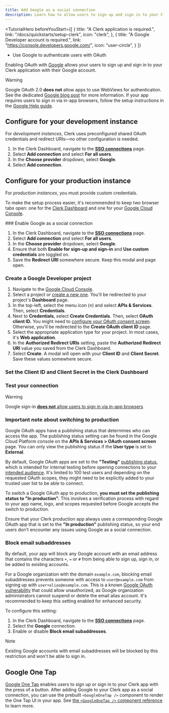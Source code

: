```yaml
---
title: Add Google as a social connection
description: Learn how to allow users to sign up and sign in to your Clerk app with their Google account using OAuth.
---
```


<TutorialHero
  beforeYouStart={[
    {
      title: "A Clerk application is required.",
      link: "/docs/quickstarts/setup-clerk",
      icon: "clerk",
    },
    {
      title: "A Google Developer account is required.",
      link: "https://console.developers.google.com/",
      icon: "user-circle",
    }
  ]}
>
  - Use Google to authenticate users with OAuth
</TutorialHero>

Enabling OAuth with [Google](https://developers.google.com/identity/protocols/oauth2) allows your users to sign up and sign in to your Clerk application with their Google account.

> [!WARNING]
> Google OAuth 2.0 **does not** allow apps to use WebViews for authentication. See the dedicated [Google blog post](https://developers.googleblog.com/en/modernizing-oauth-interactions-in-native-apps-for-better-usability-and-security) for more information. If your app requires users to sign in via in-app browsers, follow the setup instructions in the [Google Help guide](https://support.google.com/faqs/answer/12284343).

## Configure for your development instance

For _development instances_, Clerk uses preconfigured shared OAuth credentials and redirect URIs—no other configuration is needed.

1. In the Clerk Dashboard, navigate to the [**SSO connections**](https://dashboard.clerk.com/last-active?path=user-authentication/sso-connections) page.
1. Select **Add connection** and select **For all users**.
1. In the **Choose provider** dropdown, select **Google**.
1. Select **Add connection**.

## Configure for your production instance

For _production instances_, you must provide custom credentials.

To make the setup process easier, it's recommended to keep two browser tabs open: one for the [Clerk Dashboard](https://dashboard.clerk.com/last-active?path=user-authentication/sso-connections) and one for your [Google Cloud Console](https://console.cloud.google.com/).

<Steps>
  ### Enable Google as a social connection

  1. In the Clerk Dashboard, navigate to the [**SSO connections**](https://dashboard.clerk.com/last-active?path=user-authentication/sso-connections) page.
  1. Select **Add connection** and select **For all users**.
  1. In the **Choose provider** dropdown, select **Google**.
  1. Ensure that both **Enable for sign-up and sign-in** and **Use custom credentials** are toggled on.
  1. Save the **Redirect URI** somewhere secure. Keep this modal and page open.

  ### Create a Google Developer project

  1. Navigate to the [Google Cloud Console](https://console.cloud.google.com/).
  1. Select a project or [create a new one](https://console.cloud.google.com/projectcreate). You'll be redirected to your project's **Dashboard** page.
  1. In the top-left, select the menu icon (**≡**) and select **APIs & Services**. Then, select **Credentials**.
  1. Next to **Credentials**, select **Create Credentials**. Then, select **OAuth client ID.** You might need to [configure your OAuth consent screen](https://support.google.com/cloud/answer/6158849#userconsent). Otherwise, you'll be redirected to the **Create OAuth client ID** page.
  1. Select the appropriate application type for your project. In most cases, it's **Web application**.
  1. In the **Authorized Redirect URIs** setting, paste the **Authorized Redirect URI** value you saved from the Clerk Dashboard.
  1. Select **Create**. A modal will open with your **Client ID** and **Client Secret**. Save these values somewhere secure.

  ### Set the Client ID and Client Secret in the Clerk Dashboard

  <Include src="_partials/authentication/set-client-id-secret" />

  ### Test your connection

  <Include src="_partials/authentication/test-your-connection" />

  > [!WARNING]
  > Google sign-in [**does not** allow users to sign in via in-app browsers](https://developers.googleblog.com/en/modernizing-oauth-interactions-in-native-apps-for-better-usability-and-security)
</Steps>

### Important note about switching to production

Google OAuth apps have a publishing status that determines who can access the app. The publishing status setting can be found in the Google Cloud Platform console on the **APIs & Services > OAuth consent screen** page. You can only view the publishing status if the **User type** is set to **External**.

By default, Google OAuth apps are set to the **"Testing"** [publishing status](https://support.google.com/cloud/answer/10311615#publishing-status), which is intended for internal testing before opening connections to your [intended audience](https://support.google.com/cloud/answer/10311615#user-type). It's limited to 100 test users and depending on the requested OAuth scopes, they might need to be explicitly added to your trusted user list to be able to connect.

To switch a Google OAuth app to production, **you must set the publishing status to "In production".** This involves a verification process with regard to your app name, logo, and scopes requested before Google accepts the switch to production.

Ensure that your Clerk production app always uses a corresponding Google OAuth app that is set to the **"In production"** publishing status, so your end users don't encounter any issues using Google as a social connection.

### Block email subaddresses

By default, your app will block any Google account with an email address that contains the characters `+`, `=` or `#` from being able to sign up, sign in, or be added to existing accounts.

For a Google organization with the domain `example.com`, blocking email subaddresses prevents someone with access to `user@example.com` from signing up with `user+alias@example.com`. This is a known [Google OAuth vulnerability](https://trufflesecurity.com/blog/google-oauth-is-broken-sort-of/) that could allow unauthorized, as Google organization administrators cannot suspend or delete the email alias account. It's recommended to keep this setting enabled for enhanced security.

To configure this setting:

1. In the Clerk Dashboard, navigate to the [**SSO connections**](https://dashboard.clerk.com/last-active?path=user-authentication/sso-connections) page.
1. Select the **Google** connection.
1. Enable or disable **Block email subaddresses**.

> [!NOTE]
> Existing Google accounts with email subaddresses will be blocked by this restriction and won't be able to sign in.

## Google One Tap

[Google One Tap](https://developers.google.com/identity/gsi/web/guides/features) enables users to sign up or sign in to your Clerk app with the press of a button. After adding Google to your Clerk app as a social connection, you can use the prebuilt `<GoogleOneTap />` component to render the One Tap UI in your app. See [the `<GoogleOneTap />` component reference](/docs/components/authentication/google-one-tap) to learn more.
